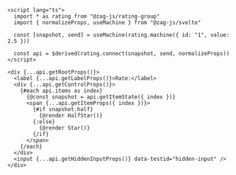 ```svelte
<script lang="ts">
  import * as rating from "@zag-js/rating-group"
  import { normalizeProps, useMachine } from "@zag-js/svelte"

  const [snapshot, send] = useMachine(rating.machine({ id: "1", value: 2.5 }))

  const api = $derived(rating.connect(snapshot, send, normalizeProps))
</script>

<div {...api.getRootProps()}>
  <label {...api.getLabelProps()}>Rate:</label>
  <div {...api.getControlProps()}>
    {#each api.items as index}
      {@const snapshot = api.getItemState({ index })}
      <span {...api.getItemProps({ index })}>
        {#if snapshot.half}
          {@render HalfStar()}
        {:else}
          {@render Star()}
        {/if}
      </span>
    {/each}
  </div>
  <input {...api.getHiddenInputProps()} data-testid="hidden-input" />
</div>
```
